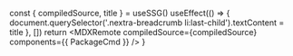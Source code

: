 

  const { compiledSource, title } = useSSG()
  useEffect(() => {
    document.querySelector('.nextra-breadcrumb li:last-child').textContent = title
  }, [])
  return <MDXRemote compiledSource={compiledSource} components={{ PackageCmd }} />
}

<PluginPage />
